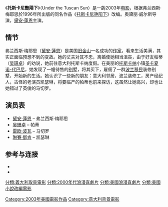 {{NoteTA
|T=zh-cn:托斯卡纳艳阳下;zh-tw:托斯卡尼艷陽下;zh-hk:好想有嫁期;
|G1=Movie
|G2=Show
|1=zh-cn:托斯卡纳艳阳下;zh-tw:托斯卡尼艷陽下;zh-hk:好想有嫁期;
|2=zh-cn:托斯卡纳;zh-tw:托斯卡尼
}}
{{Otheruses|other=本齣電影的原著小說|托斯卡纳艳阳下 (书)}}
{{Infobox_Film
| name           = 好想有嫁期<br />Under the Tuscan Sun
| image          = 
| caption        = 
| director       = 奥黛丽·威尔斯
| producer       = Tom Sternberg<br>奥黛丽·威尔斯<br>Touchstone Pictures<br>(company)
| writer         = 弗兰西斯·梅耶思（书）<br>奥黛丽·威尔斯（电影剧本）
| starring       = [[黛安·蓮恩|黛安·蓮恩]]
| music          = Christophe Beck
| cinematography = Geoffrey Simpson
| editing        = Arthur Coburn<br>Andrew Marcus<br>Todd E. Miller
| distributor    = Buena Vista Pictures
| released       = {{USA}}<br>2003年9月20日
| runtime        = 113分钟
| language       = [[英语|英语]]
| budget         = [[USD|$]]18,000,000
| gross          = $58,878,723
| awards         = 
| amg_id         = 1:284679
| imdb_id        = 0328589
|
}}

《'''托斯卡尼艷陽下'''》（Under the Tuscan Sun）是一齣2003年[[电影|电影]]，根据弗兰西斯·梅耶思於1996年所出版的同名作品《[[托斯卡纳艳阳下_(书)|托斯卡尼艳阳下]]》改编。奥黛丽·威尔斯导演，[[黛安·蓮恩|黛安·蓮恩]]主演。

==情节==
弗兰西斯·梅耶思（[[黛安·蓮恩|黛安·蓮恩]]）是美国[[旧金山|旧金山]]一名成功的[[作家|作家]]，看来生活美满，其实正面临预想不到的变故。她的丈夫对其不忠，离婚使她相当沮丧，由于好友帕蒂（[[吴珊卓|吴珊卓]]）的劝说，她前往意大利托斯卡纳度假。在美丽的[[托斯卡纳|托斯卡纳]]小镇[[圣卡夏诺-代巴尼|圣卡夏诺-代巴尼]]，她发现了一幢待售的[[别墅|别墅]]，将其买下，雇佣了一群[[波兰|波兰]][[移民|移民]]装修别墅，开始新的生活。她认识了一些新的朋友：意大利邻居，波兰装修工，房产经纪人，古怪的老演员凯瑟琳，将要临产的帕蒂也前来探访，这虽然让她高兴，却也让她错过了英俊的马切罗。

==演员表==
*[[黛安·蓮恩|黛安·蓮恩]] – 弗兰西斯·梅耶思
*[[吴珊卓|吴珊卓]] – 帕蒂
*[[雷欧·波瓦|雷欧·波瓦]] – 马切罗
*[[琳賽·鄧肯|琳賽·鄧肯]] – 凯瑟琳

==参考与连接==
*{{imdb title|id=0328589|title=Under the Tuscan Sun}}
*{{rotten-tomatoes|id=Under_the_tuscan_sun|title=Under the Tuscan Sun}}

[[Category:2003年美國電影作品|Category:2003年美國電影作品]]
[[Category:意大利背景電影|Category:意大利背景電影]]
[[分類:義大利取景電影|分類:義大利取景電影]]
[[分類:2000年代浪漫喜劇片|分類:2000年代浪漫喜劇片]]
[[分類:美國浪漫喜劇片|分類:美國浪漫喜劇片]]
[[分類:美國小說改編電影|分類:美國小說改編電影]]